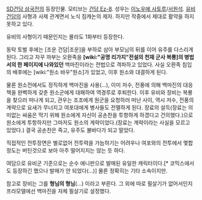 [[SD건담 삼국전]]의 등장인물. 모티브는 [[건담 Ez-8]]. 성우는 [[이노우에 사토루]]/[[서원석]].
[[유비 건담]]의 사형과 사제 관계면서 노식 짐캐논의 제자. 하지만 작중에서 제대로 활약을 하지 못하고 있다.

유비의 사형이기 때문인지는 몰라도 1화부터 등장한다.

동탁 토벌 후에는 [조운 건담|조운]을 부하로 삼아 부모님의 뒤를 이어 유주를 다스리게 된다. 그리고 자꾸 까부는 오환족을 '''[wiki:"공명 리가지"전설의 천재 군사 복룡]의 병법서의 한 페이지에 나와있던''' 백마진이라는 전법으로 격파하고 있었다. 사실 오환족 침입의 배후에는 [wiki:"원소 바우"원소]가 있었고, 이후 원소와 대결하게 된다. 

물론 원소전에서도 정직하게 백마진을 사용(...), 이미 저수, 전풍에 의해 백마진의 대응책을 완벽하게 갖춘 원소군에게 대패하여 역경루로 후퇴한다. 이후 유비와 장비는 복룡을 찾으러 떠나게 되고, 관우는 조조에게 원군을 요청하러 떠난 사이, 역시 저수, 전풍의 계략으로 요새가 무너지고 여포대에게 병사들도 전멸하게 된다. 장료의 설득(장료는 의미없는 싸움은 막기 위해 원소에게 자신이 공손찬을 투항하게 하겠다고 건의했다.)으로 원소에게 투항하지만 그마저도 원소의 계략이었다.(장료는 계략이라는 사실을 모르고 있었다.) 결국 공손찬은 죽고, 유주도 불바다가 되고 말았다. 

직접적인 전투장면은 별로없어 전투력을 가늠하기는 어려우나 여포와의 전투에서 몇합 정도는 버틴것으로 보아 아주 떨어지지는 않는 듯 하다.

여담으로 유비군 기준으로는 순수 애니판으로 발매된 유일한 캐릭터이다.[* 코믹스에서도 등장하긴 했으나 발매가 안 되었다(...)] 물론 정확히는 기타 소속이지만.

참고로 장비는 그를 '''형님의 형님'''(...) 이라고 부른다. 그 외에 따로 필살기가 없어서인지 프라모델에선 백마진을 자체 필살기로 설정했다.
